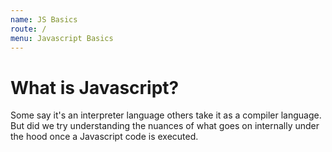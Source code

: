```yaml
---
name: JS Basics
route: /
menu: Javascript Basics
---
```


# What is Javascript?

Some say it's an interpreter language others take it as a compiler language. But did we try understanding the nuances of what goes on internally under the hood once a Javascript code is executed.
